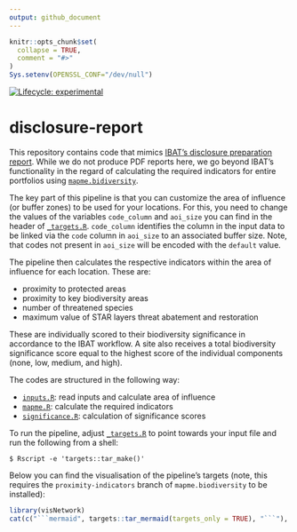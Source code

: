 ```yaml
---
output: github_document
---
```


<!-- README.md is generated from README.Rmd. Please edit that file -->

```r
knitr::opts_chunk$set(
  collapse = TRUE,
  comment = "#>"
)
Sys.setenv(OPENSSL_CONF="/dev/null")
```


<!-- badges: start -->
[![Lifecycle: experimental](https://img.shields.io/badge/lifecycle-experimental-orange.svg)](https://www.tidyverse.org/lifecycle/#experimental)
<!-- badges: end -->

# disclosure-report

This repository contains code that mimics [IBAT's disclosure preparation report](https://www.ibat-alliance.org/sample-downloads).
While we do not produce PDF reports here, we go beyond IBAT's functionality in
the regard of calculating the required indicators for entire portfolios using
[`mapme.bidiversity`](https://github.com/mapme-initiative/mapme.biodiversity).

The key part of this pipeline is that you can customize the area of influence 
(or buffer zones) to be used for your locations. For this, you need to
change the values of the variables `code_column` and `aoi_size` you can find
in the header of [`_targets.R`](_targets.R). `code_column` identifies the 
column in the input data to be linked via the `code` column in `aoi_size` 
to an associated buffer size. Note, that codes not present in `aoi_size` will
be encoded with the `default` value.

The pipeline then calculates the respective indicators within the area of influence 
for each location. These are:

- proximity to protected areas
- proximity to key biodiversity areas
- number of threatened species
- maximum value of STAR layers threat abatement and restoration

These are individually scored to their biodiversity significance in accordance
to the IBAT workflow. A site also receives a total biodiversity significance score
equal to the highest score of the individual components (none, low, medium, and high).

The codes are structured in the following way:

- [`inputs.R`](R/inputs.R): read inputs and calculate area of influence
- [`mapme.R`](R/mapme.R): calculate the required indicators
- [`significance.R`](R/significance.R): calculation of significance scores

To run the pipeline, adjust [`_targets.R`](_targets.R) to point towards your
input file and run the following from a shell:

```shell
$ Rscript -e 'targets::tar_make()'
```

Below you can find the visualisation of the pipeline's targets (note, this requires
the `proximity-indicators` branch of `mapme.biodiversity` to be installed):

```r
library(visNetwork)
cat(c("```mermaid", targets::tar_mermaid(targets_only = TRUE), "```"), sep = "\n")
```

